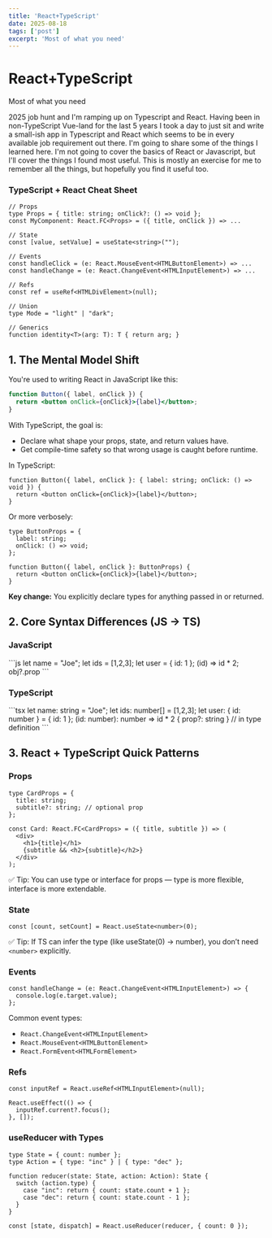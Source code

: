 ```yaml
---
title: 'React+TypeScript'
date: 2025-08-18
tags: ['post']
excerpt: 'Most of what you need'
---
```



<hgroup>
	<h1>React+TypeScript</h1>
	<p>Most of what you need</p>
</hgroup>

2025 job hunt and I'm ramping up on Typescript and React.  Having been in non-TypeScript Vue-land for the last
5 years I took a day to just sit and write a small-ish app in Typescript and React which seems to be in every
available job requirement out there.  I'm going to share some of the things I learned here.  I'm not going to
cover the basics of React or Javascript, but I'll cover the things I found most useful.  This is mostly an exercise
for me to remember all the things, but hopefully you find it useful too.


### TypeScript + React Cheat Sheet

```tsx
// Props
type Props = { title: string; onClick?: () => void };
const MyComponent: React.FC<Props> = ({ title, onClick }) => ...

// State
const [value, setValue] = useState<string>("");

// Events
const handleClick = (e: React.MouseEvent<HTMLButtonElement>) => ...
const handleChange = (e: React.ChangeEvent<HTMLInputElement>) => ...

// Refs
const ref = useRef<HTMLDivElement>(null);

// Union
type Mode = "light" | "dark";

// Generics
function identity<T>(arg: T): T { return arg; }

```

## 1. The Mental Model Shift

You're used to writing React in JavaScript like this:

```jsx
function Button({ label, onClick }) {
  return <button onClick={onClick}>{label}</button>;
}
```

With TypeScript, the goal is:

- Declare what shape your props, state, and return values have.
- Get compile-time safety so that wrong usage is caught before runtime.

In TypeScript:

```tsx
function Button({ label, onClick }: { label: string; onClick: () => void }) {
  return <button onClick={onClick}>{label}</button>;
}
```

Or more verbosely:

```tsx
type ButtonProps = {
  label: string;
  onClick: () => void;
};

function Button({ label, onClick }: ButtonProps) {
  return <button onClick={onClick}>{label}</button>;
}

```

**Key change:** You explicitly declare types for anything passed in or returned.

## 2. Core Syntax Differences (JS → TS)

<div class="flex justify-between">
  <div class="w-1/2 mx-1">
    <h3>JavaScript</h3>
```js
let name = "Joe";
let ids = [1,2,3];
let user = { id: 1 };
(id) => id * 2;
obj?.prop
```
  </div>
  <div class="w-1/2 mx-1">
    <h3>TypeScript</h3>
```tsx
let name: string = "Joe";
let ids: number[] = [1,2,3];
let user: { id: number } = { id: 1 };
(id: number): number => id * 2
{ prop?: string } // in type definition
```
  </div>
</div>

## 3. React + TypeScript Quick Patterns

### Props

```tsx
type CardProps = {
  title: string;
  subtitle?: string; // optional prop
};

const Card: React.FC<CardProps> = ({ title, subtitle }) => (
  <div>
    <h1>{title}</h1>
    {subtitle && <h2>{subtitle}</h2>}
  </div>
);
```

✅ Tip: You can use type or interface for props — type is more flexible, interface is more extendable.

### State

```tsx
const [count, setCount] = React.useState<number>(0);

```

✅ Tip: If TS can infer the type (like useState(0) → number), you don’t need `<number>` explicitly.

### Events

```tsx
const handleChange = (e: React.ChangeEvent<HTMLInputElement>) => {
  console.log(e.target.value);
};
```

Common event types:

- `React.ChangeEvent<HTMLInputElement>`
- `React.MouseEvent<HTMLButtonElement>`
- `React.FormEvent<HTMLFormElement>`

### Refs

```tsx
const inputRef = React.useRef<HTMLInputElement>(null);

React.useEffect(() => {
  inputRef.current?.focus();
}, []);
```


### useReducer with Types

```tsx
type State = { count: number };
type Action = { type: "inc" } | { type: "dec" };

function reducer(state: State, action: Action): State {
  switch (action.type) {
    case "inc": return { count: state.count + 1 };
    case "dec": return { count: state.count - 1 };
  }
}

const [state, dispatch] = React.useReducer(reducer, { count: 0 });
```
